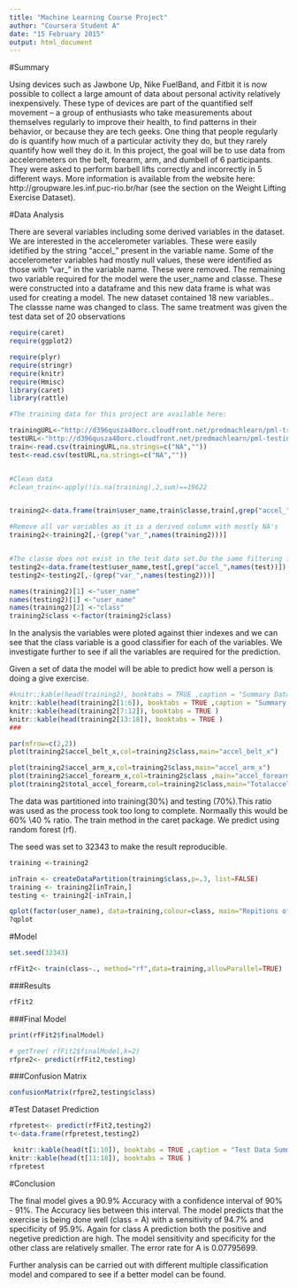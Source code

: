 ```yaml
---
title: "Machine Learning Course Project"
author: "Coursera Student A"
date: "15 February 2015"
output: html_document
---
```


#Summary

Using devices such as Jawbone Up, Nike FuelBand, and Fitbit it is now possible to collect a large amount of data about personal activity relatively inexpensively. These type of devices are part of the quantified self movement – a group of enthusiasts who take measurements about themselves regularly to improve their health, to find patterns in their behavior, or because they are tech geeks. One thing that people regularly do is quantify how much of a particular activity they do, but they rarely quantify how well they do it. In this project, the goal will be to use data from accelerometers on the belt, forearm, arm, and dumbell of 6 participants. They were asked to perform barbell lifts correctly and incorrectly in 5 different ways. More information is available from the website here: http://groupware.les.inf.puc-rio.br/har (see the section on the Weight Lifting Exercise Dataset). 





#Data Analysis

There are several variables including some derived variables in the dataset. We are interested in the accelerometer variables. These were easily idetified by  the string "accel_" present in the variable name. Some of the accelerometer variables had mostly null values, these were identified as those with "var_" in the variable name. These were removed. The remaining two variable required for the model were the user_name and classe. These were constructed into a dataframe and this new data frame is what was used for creating a model. The new dataset contained 18 new variables.. The classse name was changed to class. The same treatment was given the test data set of 20 observations



```r
require(caret)
require(ggplot2)

require(plyr)
require(stringr)
require(knitr)
require(Hmisc)
library(caret)
library(rattle)

```


```r

#The training data for this project are available here: 

trainingURL<-"http://d396qusza40orc.cloudfront.net/predmachlearn/pml-training.csv"
testURL<-"http://d396qusza40orc.cloudfront.net/predmachlearn/pml-testing.csv"
train<-read.csv(trainingURL,na.strings=c("NA",""))
test<-read.csv(testURL,na.strings=c("NA",""))


#Clean data
#clean_train<-apply(!is.na(training),2,sum)==19622


training2<-data.frame(train$user_name,train$classe,train[,grep("accel_",names(train))])

#Remove all var variables as it is a derived column with mostly NA's
training2<-training2[,-(grep("var_",names(training2)))]


#The classe does not exist in the test data set.Do the same filtering for the  test data
testing2<-data.frame(test$user_name,test[,grep("accel_",names(test))])
testing2<-testing2[,-(grep("var_",names(testing2)))]

names(training2)[1] <-"user_name"
names(testing2)[1] <-"user_name"
names(training2)[2] <-"class"
training2$class <-factor(training2$class)

```

In the analysis the variables were ploted against thier indexes and we can see that the class variable is a good classifier for each of the variables. We investigate further to see if  all the variables are required for the prediction.

Given a set of data the model will be able to predict how well a person is doing a give exercise. 


```r
#knitr::kable(head(training2), booktabs = TRUE ,caption = "Summary Data")
knitr::kable(head(training2[1:6]), booktabs = TRUE ,caption = "Summary Data")
knitr::kable(head(training2[7:12]), booktabs = TRUE )
knitr::kable(head(training2[13:18]), booktabs = TRUE )
###

par(mfrow=c(2,2))
plot(training2$accel_belt_x,col=training2$class,main="accel_belt_x")

plot(training2$accel_arm_x,col=training2$class,main="accel_arm_x")
plot(training2$accel_forearm_x,col=training2$class ,main="accel_forearm_x")
plot(training2$total_accel_forearm,col=training2$class,main="Totalaccel_forearm_x")


```

The data was partitioned into training(30%) and testing (70%).This ratio was used as the process took too long to complete. Normaally this would be 60% \40 % ratio. The train method in the caret package. We predict using random forest (rf).

The seed was set to 32343 to make the result reproducible.
```r
training <-training2

inTrain <- createDataPartition(training$class,p=.3, list=FALSE)
training <- training2[inTrain,]
testing <- training2[-inTrain,]

qplot(factor(user_name), data=training,colour=class, main="Repitions of users by their class")
?qplot
```

#Model

```r


set.seed(32343)

rfFit2<- train(class~., method="rf",data=training,allowParallel=TRUE)


```

###Results

```r
rfFit2

```

###Final Model

```r


print(rfFit2$finalModel)

#￼getTree( rfFit2$finalModel,k=2)
rfpre2<- predict(rfFit2,testing)
```

###Confusion Matrix

```r
confusionMatrix(rfpre2,testing$class)


```


#Test Dataset Prediction


```r

rfpretest<- predict(rfFit2,testing2)
t<-data.frame(rfpretest,testing2)

 knitr::kable(head(t[1:10]), booktabs = TRUE ,caption = "Test Data Summary")
knitr::kable(head(t[11:18]), booktabs = TRUE )
rfpretest


```

#Conclusion

The final model gives a 90.9% Accuracy with a confidence interval of 90% - 91%. The Accuracy lies between this interval. The model predicts that the exercise is being done well (class = A) with a sensitivity of 94.7% and specificity of 95.9%. Again for class A prediction both the positive and negetive prediction are high. The model sensitivity and specificity for the other class are relatively smaller. The error rate for A is 0.07795699.

Further analysis can be carried out with different multiple classification model and compared to see if a better model can be found. 




